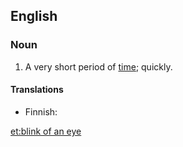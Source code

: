 ==English==

===Noun===
{{head|en|noun|head=[[blink]] of an [[eye]]}}

# {{idiomatic}} A very short period of [[time]]; quickly.

====Translations====
{{trans-top|very short period of time}}
* Finnish: {{t|fi|silmänräpäys}}
{{trans-mid}}
{{trans-bottom}}

[[et:blink of an eye]]